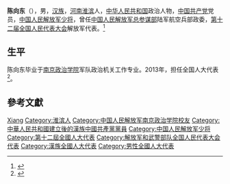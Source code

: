 {{Infobox officeholder
| 姓名          = 陈向东
| 性別                      = 男
| 民族                        = [[汉族|汉族]]
| 出生日期                  = {{birth year and age|1955|8}}
| 出生地點                  = 
| 籍貫                      = [[河南|河南]][[淮滨|淮滨]]
| 國籍                      = {{中华人民共和国}}
| 政黨                      = {{中国共产党}}
| 母校                      = [[南京政治学院|南京政治学院]]
| 服役                      = {{PLA}}
| 服役時間                  = 
| 軍銜                      = [[中国人民解放军少将|少将]]
}}
'''陈向东'''（{{bd|1955年|8月|}}），男，[[汉族|汉族]]，[[河南|河南]][[淮滨|淮滨]]人，[[中华人民共和国|中华人民共和国]]政治人物，[[中国共产党|中国共产党]]党员，[[中国人民解放军少将|中国人民解放军少将]]，曾任[[中国人民解放军总参谋部|中国人民解放军总参谋部]]陆军航空兵部政委，[[第十二届全国人民代表大会|第十二届全国人民代表大会]]解放军代表。<ref>{{Cite web|title=马魁少将调任总参陆航部政委，60岁陈向东少将不再担任|url=https://www.thepaper.cn/newsDetail_forward_1392650|accessdate=2020-08-16|date=2015-11-04|work=澎湃新闻}}</ref>

== 生平 ==
陈向东毕业于[[南京政治学院|南京政治学院]]军队政治机关工作专业。2013年，担任全国人大代表<ref>{{cite news|title=全国人大代表信息-陈向东|url= http://210.82.31.1:8084/delegate/viewDelegate.action?dbid=122881|accessdate=2013-04-05|newspaper=全国人大网|archive-url=https://web.archive.org/web/20160306051649/http://www.npc.gov.cn/delegate/viewDelegate.action?dbid=122881|archive-date=2016-03-06|dead-url=yes}}</ref>。

== 參考文獻 ==
{{reflist}}

{{中国政治人物小作品}}

{{Authority control}}
{{DEFAULTSORT:Chen陈}}
[[Category:陳姓|Xiang]]
[[Category:淮滨人|Category:淮滨人]]
[[Category:中国人民解放军南京政治学院校友|Category:中国人民解放军南京政治学院校友]]
[[Category:中華人民共和國建立後的漢族中國共產黨黨員|Category:中華人民共和國建立後的漢族中國共產黨黨員]]
[[Category:中国人民解放军少将|Category:中国人民解放军少将]]
[[Category:第十二屆全國人大代表|Category:第十二屆全國人大代表]]
[[Category:解放军和武警部队全国人民代表大会代表|Category:解放军和武警部队全国人民代表大会代表]]
[[Category:漢族全國人大代表|Category:漢族全國人大代表]]
[[Category:男性全國人大代表|Category:男性全國人大代表]]